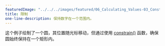 ---
featuredImage: "../../../images/featured/06_Calculating_Values-03_Constrain-thumbnail.png"
title: 限制
one-line-description: 保持数字在一个范围内。
---

这个例子绘制了一个圆，其位置随光标移动，但通过使用 <a href="https://p5js.org/reference/#/p5/constrain" target="_blank">constrain()</a> 函数，确保圆始终保持在一个矩形内。
